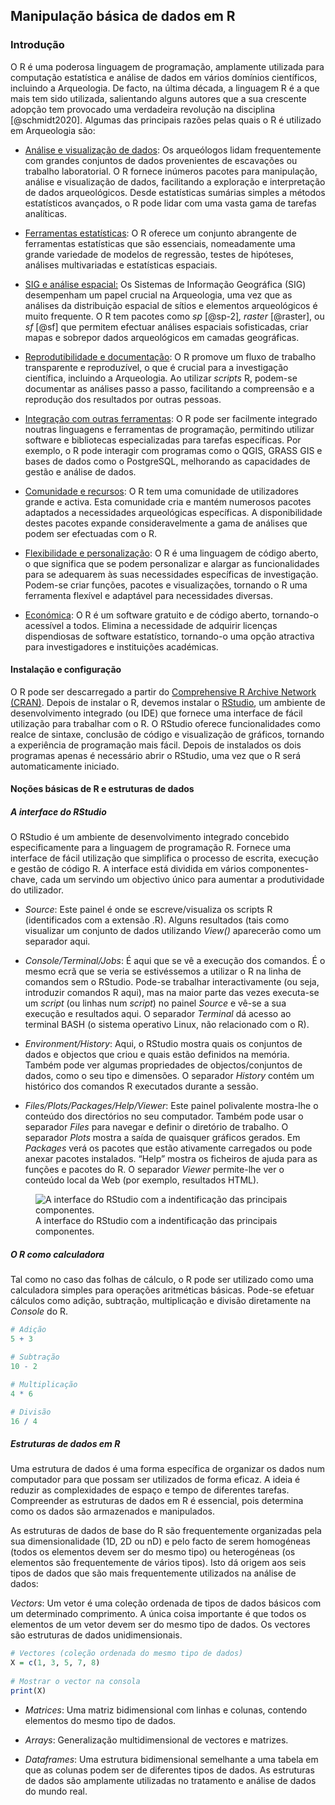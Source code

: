 ## Manipulação básica de dados em R {.unnumbered}

### Introdução

O R é uma poderosa linguagem de programação, amplamente utilizada para computação estatística e análise de dados em vários domínios científicos, incluindo a Arqueologia. De facto, na última década, a linguagem R é a que mais tem sido utilizada, salientando alguns autores que a sua crescente adopção tem provocado uma verdadeira revolução na disciplina [@schmidt2020]. Algumas das principais razões pelas quais o R é utilizado em Arqueologia são:

-   [Análise e visualização de dados]{.underline}: Os arqueólogos lidam frequentemente com grandes conjuntos de dados provenientes de escavações ou trabalho laboratorial. O R fornece inúmeros pacotes para manipulação, análise e visualização de dados, facilitando a exploração e interpretação de dados arqueológicos. Desde estatísticas sumárias simples a métodos estatísticos avançados, o R pode lidar com uma vasta gama de tarefas analíticas.

-   [Ferramentas estatísticas]{.underline}: O R oferece um conjunto abrangente de ferramentas estatísticas que são essenciais, nomeadamente uma grande variedade de modelos de regressão, testes de hipóteses, análises multivariadas e estatísticas espaciais.

-   [SIG e análise espacial:]{.underline} Os Sistemas de Informação Geográfica (SIG) desempenham um papel crucial na Arqueologia, uma vez que as análises da distribuição espacial de sítios e elementos arqueológicos é muito frequente. O R tem pacotes como *sp* [@sp-2]*,* *raster* [@raster], ou *sf* [@sf] que permitem efectuar análises espaciais sofisticadas, criar mapas e sobrepor dados arqueológicos em camadas geográficas.

-   [Reprodutibilidade e documentação]{.underline}: O R promove um fluxo de trabalho transparente e reproduzível, o que é crucial para a investigação científica, incluindo a Arqueologia. Ao utilizar *scripts* R, podem-se documentar as análises passo a passo, facilitando a compreensão e a reprodução dos resultados por outras pessoas.

-   [Integração com outras ferramentas]{.underline}: O R pode ser facilmente integrado noutras linguagens e ferramentas de programação, permitindo utilizar software e bibliotecas especializadas para tarefas específicas. Por exemplo, o R pode interagir com programas como o QGIS, GRASS GIS e bases de dados como o PostgreSQL, melhorando as capacidades de gestão e análise de dados.

-   [Comunidade e recursos]{.underline}: O R tem uma comunidade de utilizadores grande e activa. Esta comunidade cria e mantém numerosos pacotes adaptados a necessidades arqueológicas específicas. A disponibilidade destes pacotes expande consideravelmente a gama de análises que podem ser efectuadas com o R.

-   [Flexibilidade e personalização]{.underline}: O R é uma linguagem de código aberto, o que significa que se podem personalizar e alargar as funcionalidades para se adequarem às suas necessidades específicas de investigação. Podem-se criar funções, pacotes e visualizações, tornando o R uma ferramenta flexível e adaptável para necessidades diversas.

-   [Económica]{.underline}: O R é um software gratuito e de código aberto, tornando-o acessível a todos. Elimina a necessidade de adquirir licenças dispendiosas de software estatístico, tornando-o uma opção atractiva para investigadores e instituições académicas.

#### Instalação e configuração

O R pode ser descarregado a partir do [Comprehensive R Archive Network (CRAN)](https://cran.r-project.org/). Depois de instalar o R, devemos instalar o [RStudio](https://posit.co/products/open-source/rstudio/), um ambiente de desenvolvimento integrado (ou IDE) que fornece uma interface de fácil utilização para trabalhar com o R. O RStudio oferece funcionalidades como realce de sintaxe, conclusão de código e visualização de gráficos, tornando a experiência de programação mais fácil. Depois de instalados os dois programas apenas é necessário abrir o RStudio, uma vez que o R será automaticamente iniciado.

#### Noções básicas de R e estruturas de dados

##### A interface do RStudio

O RStudio é um ambiente de desenvolvimento integrado concebido especificamente para a linguagem de programação R. Fornece uma interface de fácil utilização que simplifica o processo de escrita, execução e gestão de código R. A interface está dividida em vários componentes-chave, cada um servindo um objectivo único para aumentar a produtividade do utilizador.

-   *Source*: Este painel é onde se escreve/visualiza os scripts R (identificados com a extensão .R). Alguns resultados (tais como visualizar um conjunto de dados utilizando *View()* aparecerão como um separador aqui.

-   *Console/Terminal/Jobs*: É aqui que se vê a execução dos comandos. É o mesmo ecrã que se veria se estivéssemos a utilizar o R na linha de comandos sem o RStudio. Pode-se trabalhar interactivamente (ou seja, introduzir comandos R aqui), mas na maior parte das vezes executa-se um *script* (ou linhas num *script*) no painel *Source* e vê-se a sua execução e resultados aqui. O separador *Terminal* dá acesso ao terminal BASH (o sistema operativo Linux, não relacionado com o R).

-   *Environment/History*: Aqui, o RStudio mostra quais os conjuntos de dados e objectos que criou e quais estão definidos na memória. Também pode ver algumas propriedades de objectos/conjuntos de dados, como o seu tipo e dimensões. O separador *History* contém um histórico dos comandos R executados durante a sessão.

-   *Files/Plots/Packages/Help/Viewer*: Este painel polivalente mostra-lhe o conteúdo dos directórios no seu computador. Também pode usar o separador *Files* para navegar e definir o diretório de trabalho. O separador *Plots* mostra a saída de quaisquer gráficos gerados. Em *Packages* verá os pacotes que estão ativamente carregados ou pode anexar pacotes instalados. "Help" mostra os ficheiros de ajuda para as funções e pacotes do R. O separador *Viewer* permite-lhe ver o conteúdo local da Web (por exemplo, resultados HTML).

![A interface do RStudio com a indentificação das principais componentes.](images/rstudio_layout.png){alt="A interface do RStudio com a indentificação das principais componentes."}

##### O R como calculadora

Tal como no caso das folhas de cálculo, o R pode ser utilizado como uma calculadora simples para operações aritméticas básicas. Pode-se efetuar cálculos como adição, subtração, multiplicação e divisão diretamente na *Console* do R.

```r
# Adição
5 + 3

# Subtração
10 - 2

# Multiplicação
4 * 6

# Divisão
16 / 4
```

##### Estruturas de dados em R

Uma estrutura de dados é uma forma específica de organizar os dados num computador para que possam ser utilizados de forma eficaz. A ideia é reduzir as complexidades de espaço e tempo de diferentes tarefas. Compreender as estruturas de dados em R é essencial, pois determina como os dados são armazenados e manipulados.

As estruturas de dados de base do R são frequentemente organizadas pela sua dimensionalidade (1D, 2D ou nD) e pelo facto de serem homogéneas (todos os elementos devem ser do mesmo tipo) ou heterogéneas (os elementos são frequentemente de vários tipos). Isto dá origem aos seis tipos de dados que são mais frequentemente utilizados na análise de dados:

*Vectors*: Um vetor é uma coleção ordenada de tipos de dados básicos com um determinado comprimento. A única coisa importante é que todos os elementos de um vetor devem ser do mesmo tipo de dados. Os vectores são estruturas de dados unidimensionais.

```r

# Vectores (coleção ordenada do mesmo tipo de dados)
X = c(1, 3, 5, 7, 8)
 
# Mostrar o vector na consola
print(X)

```

-   *Matrices*: Uma matriz bidimensional com linhas e colunas, contendo elementos do mesmo tipo de dados.

-   *Arrays*: Generalização multidimensional de vectores e matrizes.

-   *Dataframes*: Uma estrutura bidimensional semelhante a uma tabela em que as colunas podem ser de diferentes tipos de dados. As estruturas de dados são amplamente utilizadas no tratamento e análise de dados do mundo real.
